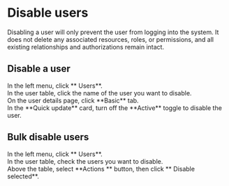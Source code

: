# Disable users

Disabling a user will only prevent the user from logging into the system. 
It does not delete any associated resources, roles, or permissions, and all existing relationships and authorizations remain intact.

## Disable a user

<Steps>

<div>
<Nav name="console" />
</div>

<div>
In the left menu, click **<Icon name="UserO" /> Users**.
</div>

<div>
In the user table, click the name of the user you want to disable.
</div>

<div>
On the user details page, click **Basic** tab.
</div>

<div>
In the **Quick update** card, turn off the **Active** toggle to disable the user.
</div>

</Steps>

## Bulk disable users

<Steps>

<div>
<Nav name="console" />
</div>

<div>
In the left menu, click **<Icon name="UserO" /> Users**.
</div>

<div>
In the user table, check the users you want to disable.
</div>

<div>
Above the table, select **Actions <Icon name="chevron-down" />** button, then click **<Icon name="Ban" /> Disable selected**.
</div>

</Steps>